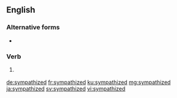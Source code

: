 ==English==

===Alternative forms===
* {{l|en|sympathised}} {{qualifier|mainly|British}}

===Verb===
{{head|en|verb form}}

# {{label|en|North America}} {{en-past of|sympathize}}

[[de:sympathized]]
[[fr:sympathized]]
[[ku:sympathized]]
[[mg:sympathized]]
[[ja:sympathized]]
[[sv:sympathized]]
[[vi:sympathized]]